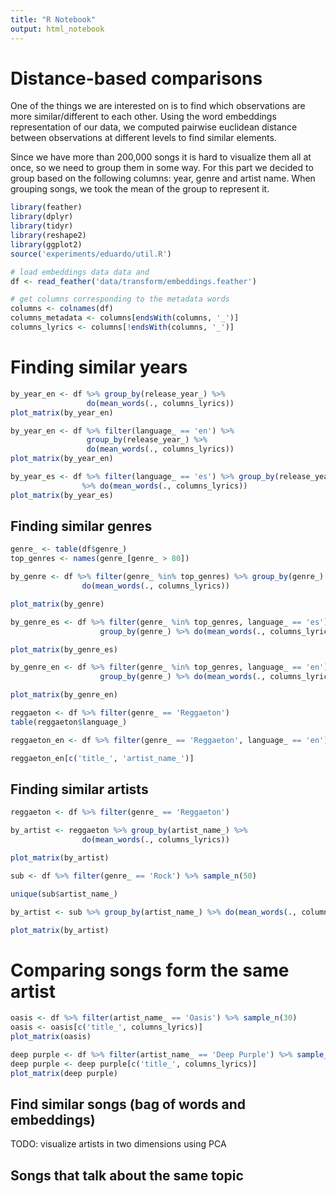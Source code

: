 ```yaml
---
title: "R Notebook"
output: html_notebook
---
```


# Distance-based comparisons

One of the things we are interested on is to find which observations are more similar/different to each other. Using the word embeddings representation of
our data, we computed pairwise euclidean distance between observations at different levels to find similar elements.

Since we have more than 200,000 songs it is hard to visualize them all at once, so we need to group them in some way. For this part we decided to group based on the following columns: year, genre and artist name. When grouping songs, we took the mean of the group to represent it.

```r
library(feather)
library(dplyr)
library(tidyr)
library(reshape2)
library(ggplot2)
source('experiments/eduardo/util.R')
```

```r
# load embeddings data data and
df <- read_feather('data/transform/embeddings.feather')

# get columns corresponding to the metadata words
columns <- colnames(df)
columns_metadata <- columns[endsWith(columns, '_')]
columns_lyrics <- columns[!endsWith(columns, '_')]
```

# Finding similar years


```r
by_year_en <- df %>% group_by(release_year_) %>%
                 do(mean_words(., columns_lyrics))
plot_matrix(by_year_en)
```

```r
by_year_en <- df %>% filter(language_ == 'en') %>%
                 group_by(release_year_) %>%
                 do(mean_words(., columns_lyrics))
plot_matrix(by_year_en)
```

```r
by_year_es <- df %>% filter(language_ == 'es') %>% group_by(release_year_)
                %>% do(mean_words(., columns_lyrics))
plot_matrix(by_year_es)
```


## Finding similar genres


```r
genre_ <- table(df$genre_)
top_genres <- names(genre_[genre_ > 80])

by_genre <- df %>% filter(genre_ %in% top_genres) %>% group_by(genre_) %>%
                do(mean_words(., columns_lyrics))

plot_matrix(by_genre)
```

```r
by_genre_es <- df %>% filter(genre_ %in% top_genres, language_ == 'es') %>%
                    group_by(genre_) %>% do(mean_words(., columns_lyrics))

plot_matrix(by_genre_es)
```

```r
by_genre_en <- df %>% filter(genre_ %in% top_genres, language_ == 'en') %>%
                    group_by(genre_) %>% do(mean_words(., columns_lyrics))

plot_matrix(by_genre_en)
```

```r
reggaeton <- df %>% filter(genre_ == 'Reggaeton')
table(reggaeton$language_)

reggaeton_en <- df %>% filter(genre_ == 'Reggaeton', language_ == 'en')

reggaeton_en[c('title_', 'artist_name_')]
```


## Finding similar artists

```r
reggaeton <- df %>% filter(genre_ == 'Reggaeton')

by_artist <- reggaeton %>% group_by(artist_name_) %>%
                do(mean_words(., columns_lyrics))

plot_matrix(by_artist)
```

```r
sub <- df %>% filter(genre_ == 'Rock') %>% sample_n(50)

unique(sub$artist_name_)

by_artist <- sub %>% group_by(artist_name_) %>% do(mean_words(., columns_lyrics))

plot_matrix(by_artist)
```


# Comparing songs form the same artist

```r
oasis <- df %>% filter(artist_name_ == 'Oasis') %>% sample_n(30)
oasis <- oasis[c('title_', columns_lyrics)]
plot_matrix(oasis)
```

```r
deep purple <- df %>% filter(artist_name_ == 'Deep Purple') %>% sample_n(30)
deep purple <- deep purple[c('title_', columns_lyrics)]
plot_matrix(deep purple)
```


## Find similar songs (bag of words and embeddings)

TODO: visualize artists in two dimensions using PCA

## Songs that talk about the same topic